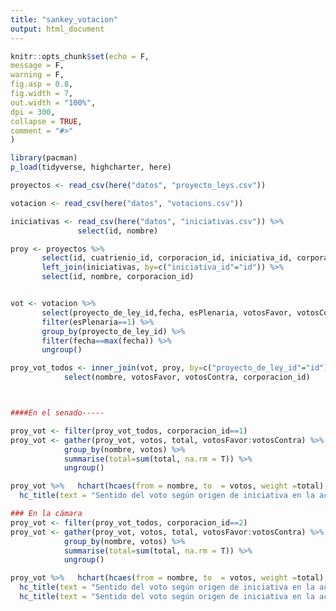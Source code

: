 ```yaml
---
title: "sankey_votacion"
output: html_document
---
```


```r
knitr::opts_chunk$set(echo = F, 
message = F,
warning = F, 
fig.asp = 0.8, 
fig.width = 7, 
out.width = "100%",
dpi = 300,
collapse = TRUE,
comment = "#>"
) 
```

```r
library(pacman)
p_load(tidyverse, highcharter, here)


```


```r
proyectos <- read_csv(here("datos", "proyecto_leys.csv"))

votacion <- read_csv(here("datos", "votacions.csv"))

iniciativas <- read_csv(here("datos", "iniciativas.csv")) %>% 
               select(id, nombre)


```


```r

proy <- proyectos %>% 
       select(id, cuatrienio_id, corporacion_id, iniciativa_id, corporacion_id) %>% 
       left_join(iniciativas, by=c("iniciativa_id"="id")) %>% 
       select(id, nombre, corporacion_id)


vot <- votacion %>% 
       select(proyecto_de_ley_id,fecha, esPlenaria, votosFavor, votosContra) %>% 
       filter(esPlenaria==1) %>% 
       group_by(proyecto_de_ley_id) %>% 
       filter(fecha==max(fecha)) %>% 
       ungroup()

proy_vot_todos <- inner_join(vot, proy, by=c("proyecto_de_ley_id"="id")) %>% 
            select(nombre, votosFavor, votosContra, corporacion_id)



####En el senado-----

proy_vot <- filter(proy_vot_todos, corporacion_id==1)
proy_vot <- gather(proy_vot, votos, total, votosFavor:votosContra) %>% 
            group_by(nombre, votos) %>% 
            summarise(total=sum(total, na.rm = T)) %>% 
            ungroup()

proy_vot %>%   hchart(hcaes(from = nombre, to  = votos, weight =total), type = "sankey") %>%
  hc_title(text = "Sentido del voto según origen de iniciativa en la actual legislatura del Senado") 


```




```r
### En la cámara
proy_vot <- filter(proy_vot_todos, corporacion_id==2)
proy_vot <- gather(proy_vot, votos, total, votosFavor:votosContra) %>% 
            group_by(nombre, votos) %>% 
            summarise(total=sum(total, na.rm = T)) %>% 
            ungroup()

proy_vot %>%   hchart(hcaes(from = nombre, to  = votos, weight =total), type = "sankey") %>%
  hc_title(text = "Sentido del voto según origen de iniciativa en la actual legislatura en la Cámara") %>%
  hc_title(text = "Sentido del voto según origen de iniciativa en la actual legislatura del Senado") 



```



